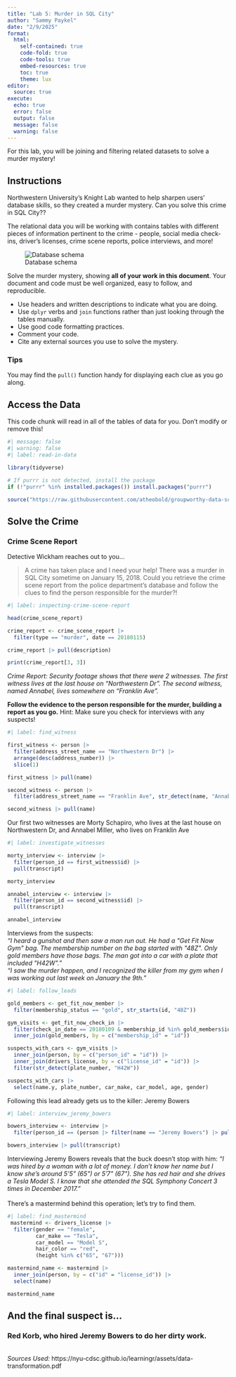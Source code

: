 ```yaml
---
title: "Lab 5: Murder in SQL City"
author: "Sammy Paykel"
date: "2/9/2025"
format: 
  html:
    self-contained: true
    code-fold: true
    code-tools: true
    embed-resources: true
    toc: true
    theme: lux
editor: 
  source: true
execute:
  echo: true
  error: false
  output: false
  message: false
  warning: false
---
```


For this lab, you will be joining and filtering related datasets to solve a murder mystery!

## Instructions

Northwestern University's Knight Lab wanted to help sharpen users' database skills, so they created a murder mystery. Can you solve this crime in SQL City??

The relational data you will be working with contains tables with different pieces of information pertinent to the crime - people, social media check-ins, driver's licenses, crime scene reports, police interviews, and more!

![Database schema](https://mystery.knightlab.com/schema.png)

Solve the murder mystery, showing **all of your work in this document**. Your document and code must be well organized, easy to follow, and reproducible.

+ Use headers and written descriptions to indicate what you are doing.
+ Use `dplyr` verbs and `join` functions rather than just looking through the tables manually.
+ Use good code formatting practices.
+ Comment your code.
+ Cite any external sources you use to solve the mystery.

### Tips 

You may find the `pull()` function handy for displaying each clue as you go along.

## Access the Data

This code chunk will read in all of the tables of data for you. Don't modify or remove this!

```r
#| message: false
#| warning: false
#| label: read-in-data

library(tidyverse)

# If purrr is not detected, install the package
if (!"purrr" %in% installed.packages()) install.packages("purrr")

source("https://raw.githubusercontent.com/atheobold/groupworthy-data-science/main/labs/instructions/lab-5-setup.R")
```

## Solve the Crime

### Crime Scene Report

Detective Wickham reaches out to you...

> A crime has taken place and I need your help! There was a murder in SQL City sometime on January 15, 2018. Could you retrieve the crime scene report from the police department’s database and follow the clues to find the person responsible for the murder?!

```r
#| label: inspecting-crime-scene-report

head(crime_scene_report)

crime_report <- crime_scene_report |>
  filter(type == "murder", date == 20180115)

crime_report |> pull(description)

print(crime_report[3, 3])
```
*Crime Report: Security footage shows that there were 2 witnesses. The first witness lives at the last house on "Northwestern Dr". The second witness, named Annabel, lives somewhere on "Franklin Ave".*

**Follow the evidence to the person responsible for the murder, building a report as you go.**
Hint: Make sure you check for interviews with any suspects!

```r
#| label: find_witness

first_witness <- person |>
  filter(address_street_name == "Northwestern Dr") |>
  arrange(desc(address_number)) |>
  slice(1)

first_witness |> pull(name)

second_witness <- person |>
  filter(address_street_name == "Franklin Ave", str_detect(name, "Annabel"))

second_witness |> pull(name)
```

Our first two witnesses are Morty Schapiro, who lives at the last house on Northwestern Dr, and Annabel Miller, who lives on Franklin Ave

```r
#| label: investigate_witnesses

morty_interview <- interview |>
  filter(person_id == first_witness$id) |>
  pull(transcript)

morty_interview

annabel_interview <- interview |>
  filter(person_id == second_witness$id) |>
  pull(transcript)

annabel_interview
```

Interviews from the suspects: <br>
*"I heard a gunshot and then saw a man run out. He had a \"Get Fit Now Gym\" bag. The membership number on the bag started with \"48Z\". Only gold members have those bags. The man got into a car with a plate that included \"H42W\"."* <br>
*"I saw the murder happen, and I recognized the killer from my gym when I was working out last week on January the 9th."*

```r
#| label: follow_leads

gold_members <- get_fit_now_member |>
  filter(membership_status == "gold", str_starts(id, "48Z"))

gym_visits <- get_fit_now_check_in |>
  filter(check_in_date == 20180109 & membership_id %in% gold_members$id) |>
  inner_join(gold_members, by = c("membership_id" = "id"))

suspects_with_cars <- gym_visits |>
  inner_join(person, by = c("person_id" = "id")) |>
  inner_join(drivers_license, by = c("license_id" = "id")) |>
  filter(str_detect(plate_number, "H42W"))

suspects_with_cars |>
  select(name.y, plate_number, car_make, car_model, age, gender)
```

Following this lead already gets us to the killer: Jeremy Bowers

```r
#| label: interview_jeremy_bowers

bowers_interview <- interview |>
  filter(person_id == (person |> filter(name == "Jeremy Bowers") |> pull(id)))

bowers_interview |> pull(transcript)

```
Interviewing Jeremy Bowers reveals that the buck doesn't stop with him: *"I was hired by a woman with a lot of money. I don't know her name but I know she's around 5'5\" (65\") or 5'7\" (67\"). She has red hair and she drives a Tesla Model S. I know that she attended the SQL Symphony Concert 3 times in December 2017."* <br><br>
There's a mastermind behind this operation; let's try to find them.

```r
#| label: find_mastermind
 mastermind <- drivers_license |>
  filter(gender == "female", 
         car_make == "Tesla",
         car_model == "Model S",
         hair_color == "red",
         (height %in% c("65", "67"))) 

mastermind_name <- mastermind |> 
  inner_join(person, by = c("id" = "license_id")) |>
  select(name)

mastermind_name
```


## And the final suspect is...

### Red Korb, who hired Jeremy Bowers to do her dirty work.
<br>
*Sources Used:*
https://nyu-cdsc.github.io/learningr/assets/data-transformation.pdf
